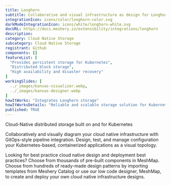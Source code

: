 ```yaml
---
title: Longhorn
subtitle: Collaborative and visual infrastructure as design for Longhorn
integrationIcon: icons/color/longhorn-color.svg
darkModeIntegrationIcon: icons/white/longhorn-white.svg
docURL: https://docs.meshery.io/extensibility/integrations/longhorn
description: 
category: Cloud Native Storage
subcategory: Cloud Native Storage
registrant: Github
components: []
featureList: [
  "Provides persistent storage for Kubernetes",
  "Distributed block storage",
  "High availability and disaster recovery"
]
workingSlides: [
  ../_images/kanvas-visualizer.webp,
  ../_images/kanvas-designer.webp
]
howItWorks: "Integrates Longhorn storage"
howItWorksDetails: "Reliable and scalable storage solution for Kubernetes"
published: TRUE
---
```

<p>
Cloud-Native distributed storage built on and for Kubernetes
</p>
<p>
    Collaboratively and visually diagram your cloud native infrastructure with GitOps-style pipeline integration. Design, test, and manage configuration your Kubernetes-based, containerized applications as a visual topology.
</p>
<p>
    Looking for best practice cloud native design and deployment best practices? Choose from thousands of pre-built components in MeshMap. Choose from hundreds of ready-made design patterns by importing templates from Meshery Catalog or use our low code designer, MeshMap, to create and deploy your own cloud native infrastructure designs.
</p>
